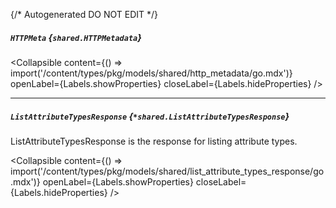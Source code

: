 {/* Autogenerated DO NOT EDIT  */}

##### `HTTPMeta` *{`shared.HTTPMetadata`}*

<Collapsible content={() => import('/content/types/pkg/models/shared/http_metadata/go.mdx')} openLabel={Labels.showProperties} closeLabel={Labels.hideProperties} />


---
##### `ListAttributeTypesResponse` *{`*shared.ListAttributeTypesResponse`}*
ListAttributeTypesResponse is the response for listing attribute types.

<Collapsible content={() => import('/content/types/pkg/models/shared/list_attribute_types_response/go.mdx')} openLabel={Labels.showProperties} closeLabel={Labels.hideProperties} />



